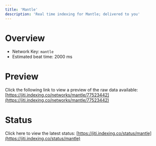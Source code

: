 ```yaml
---
title: 'Mantle'
description: 'Real time indexing for Mantle; delivered to you'
---
```


# Overview
- Network Key: `mantle`
- Estimated beat time: 2000 ms

# Preview
Click the following link to view a preview of the raw data available: [https://jiti.indexing.co/networks/mantle/77523442](https://jiti.indexing.co/networks/mantle/77523442)

# Status
Click here to view the latest status: [https://jiti.indexing.co/status/mantle](https://jiti.indexing.co/status/mantle)
